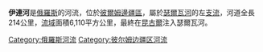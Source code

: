 {{Infobox River
  | river_name      = 伊連河
  | image_name      = 
  | image_size      =
  | caption         = 
  | origin          = [[彼爾姆邊疆區|彼爾姆邊疆區]]
  | mouth           = [[瑟爾瓦河|瑟爾瓦河]]
  | basin_countries = {{flag|Russia}}
  | length          = 214公里
  | elevation       = 
  | mouth_elevation = 
  | discharge       = 
  | watershed       = 6,110平方公里
}}

'''伊連河'''是[[俄羅斯|俄羅斯]]的河流，位於[[彼爾姆邊疆區|彼爾姆邊疆區]]，屬於[[瑟爾瓦河|瑟爾瓦河]]的左[[支流|支流]]，河道全長214公里，[[流域|流域]]面積6,110平方公里，最終在[[昆古爾|昆古爾]]注入瑟爾瓦河。

[[Category:俄羅斯河流|Category:俄羅斯河流]]
[[Category:彼尔姆边疆区河流|Category:彼尔姆边疆区河流]]

{{俄羅斯地理小作品}}